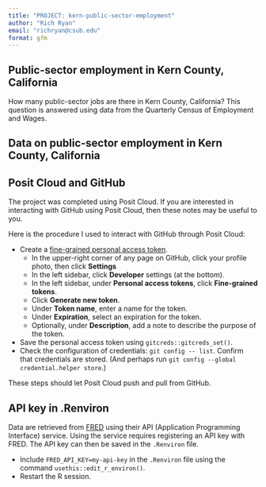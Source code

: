 ```yaml
---
title: "PROJECT: kern-public-sector-employment"
author: "Rich Ryan"
email: "richryan@csub.edu"
format: gfm
---
```


## Public-sector employment in Kern County, California

How many public-sector jobs are there in Kern County, California?
This question is answered using data from the Quarterly Census of Employment and Wages.

## Data on public-sector employment in Kern County, California

## Posit Cloud and GitHub

The project was completed using Posit Cloud.
If you are interested in interacting with GitHub using Posit Cloud,
then these notes may be useful to you.

Here is the procedure I used to interact with GitHub through Posit Cloud:

* Create a [fine-grained personal access token](https://docs.github.com/en/authentication/keeping-your-account-and-data-secure/managing-your-personal-access-tokens#fine-grained-personal-access-tokens).
  * In the upper-right corner of any page on GitHub, click your profile photo, then click **Settings**
  * In the left sidebar, click **Developer** settings (at the bottom).
  * In the left sidebar, under **Personal access tokens**, click **Fine-grained tokens**.
  * Click **Generate new token**.
  * Under **Token name**, enter a name for the token.
  * Under **Expiration**, select an expiration for the token.
  * Optionally, under **Description**, add a note to describe the purpose of the token.
* Save the personal access token using `gitcreds::gitcreds_set()`.
* Check the configuration of credentials: `git config -- list`.
Confirm that credentials are stored.
(And perhaps run `git config --global credential.helper store`.)

These steps should let Posit Cloud push and pull from GitHub.
  
## API key in .Renviron

Data are retrieved from [FRED](https://fred.stlouisfed.org/) using their API (Application Programming Interface) service.
Using the service requires registering an API key with FRED.
The API key can then be saved in the `.Renviron` file.

* Include `FRED_API_KEY=my-api-key` in the `.Renviron` file using the command
`usethis::edit_r_environ()`.
* Restart the R session.
